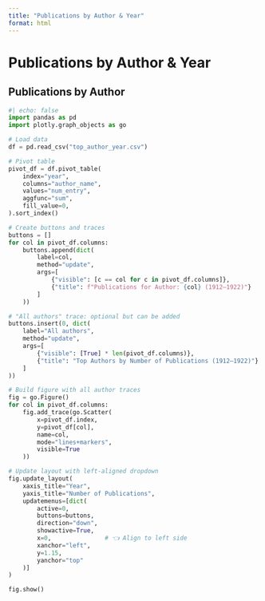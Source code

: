 ```yaml
---
title: "Publications by Author & Year"
format: html
---
```


<h1 class="page-top">Publications by Author & Year</h1>

## Publications by Author

```python
#| echo: false
import pandas as pd
import plotly.graph_objects as go

# Load data
df = pd.read_csv("top_author_year.csv")

# Pivot table
pivot_df = df.pivot_table(
    index="year",
    columns="author_name",
    values="num_entry",
    aggfunc="sum",
    fill_value=0,
).sort_index()

# Create buttons and traces
buttons = []
for col in pivot_df.columns:
    buttons.append(dict(
        label=col,
        method="update",
        args=[
            {"visible": [c == col for c in pivot_df.columns]},
            {"title": f"Publications for Author: {col} (1912–1922)"}
        ]
    ))

# "All authors" trace: optional but can be added
buttons.insert(0, dict(
    label="All authors",
    method="update",
    args=[
        {"visible": [True] * len(pivot_df.columns)},
        {"title": "Top Authors by Number of Publications (1912–1922)"}
    ]
))

# Build figure with all author traces
fig = go.Figure()
for col in pivot_df.columns:
    fig.add_trace(go.Scatter(
        x=pivot_df.index,
        y=pivot_df[col],
        name=col,
        mode="lines+markers",
        visible=True
    ))

# Update layout with left-aligned dropdown
fig.update_layout(
    xaxis_title="Year",
    yaxis_title="Number of Publications",
    updatemenus=[dict(
        active=0,
        buttons=buttons,
        direction="down",
        showactive=True,
        x=0,               # 👈 Align to left side
        xanchor="left",
        y=1.15,
        yanchor="top"
    )]
)

fig.show()

```